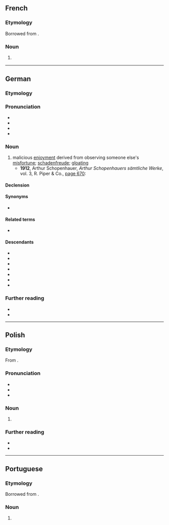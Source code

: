 {{also|schadenfreude}}
==French==

===Etymology===
Borrowed from {{bor|fr|de|Schadenfreude}}.

===Noun===
{{fr-noun|f|-}}

# {{l|en|schadenfreude}} {{gloss|malicious enjoyment derived from observing someone else's misfortune}}

{{topics|fr|Emotions}}

----

==German==
{{was fwotd|de|2012|October|5}}

===Etymology===
{{compound|de|Schaden|Freude|t1=damage, harm, mishap|t2=joy}}

===Pronunciation===
* {{IPA|de|/ˈʃaːdənˌfʁɔʏ̯də/}}
* {{audio|de|Schadenfreude.ogg|Audio:}}
* {{audio|de|De-Schadenfreude.ogg|Audio}}
* {{rhymes|de|ɔɪ̯də}}

===Noun===
{{de-noun|f|Schadenfreude|-}}

# malicious [[enjoyment]] derived from observing someone else's [[misfortune]]; [[schadenfreude]]; [[gloating]]
#* '''1912''', Arthur Schopenhauer, ''Arthur Schopenhauers sämtliche Werke'', vol. 3, R. Piper & Co., [http://books.google.com/books?id=LuJDAAAAIAAJ&q=Schadenfreude page 670]:
#*: {{quote|de|Jedoch ist Neid zu fühlen, menschlich; '''Schadenfreude''' zu genießen, teuflisch.|However, to feel envy is human; to relish in '''Schadenfreude''', diabolic.}}

====Declension====
{{de-decl-noun-f|n=sg}}

====Synonyms====
* {{l|de|Häme}}

====Related terms====
* {{l|de|schadenfroh}}

====Descendants====
* {{desc|da|skadefryd}}
* {{desc|nl|schadevreugde}}
* {{desc|en|schadenfreude}}
* {{desc|no|skadefryd}}
* {{desc|pl|Schadenfreude|g=n}}
* {{desc|pt|Schadenfreude|g=f}}
* {{desc|sv|skadeglädje}}

===Further reading===
* {{pedia}}
* {{R:Duden}}

{{C|de|Emotions}}

----

==Polish==
{{wp|lang=pl}}

===Etymology===
From {{bor|pl|de|Schadenfreude}}.

===Pronunciation===
* {{pl-IPA|/sza.denˈfroj.de/}}
* {{hyph|pl|Scha|den|freu|de}}
* {{rhymes|pl|ɔjdɛ}}

===Noun===
{{pl-noun|n|indecl=yes}}

# {{l|en|schadenfreude}}

===Further reading===
* {{R:pl:WSJP}}
* {{R:PWN}}

{{c|pl|Emotions}}

----

==Portuguese==

===Etymology===
Borrowed from {{bor|pt|de|Schadenfreude}}.

===Noun===
{{pt-noun|f|-}}

# {{l|en|schadenfreude}} {{gloss|malicious enjoyment derived from observing someone else's misfortune}}

{{topics|pt|Emotions}}